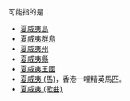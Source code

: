 可能指的是：
*[[夏威夷島|夏威夷島]]
*[[夏威夷群島|夏威夷群島]]
*[[夏威夷州|夏威夷州]]
*[[夏威夷縣|夏威夷縣]]
*[[夏威夷王國|夏威夷王國]]
*[[夏威夷_(馬)|夏威夷 (馬)]]，香港一哩精英馬匹。
*[[夏威夷_(歌曲)|夏威夷 (歌曲)]]
{{disambig|Cat=三字地名消歧义}}
